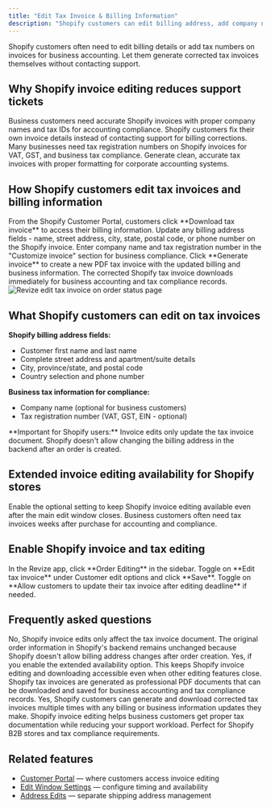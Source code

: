 ```yaml
---
title: "Edit Tax Invoice & Billing Information"
description: "Shopify customers can edit billing address, add company names, and tax IDs on invoices after checkout. Self-service invoice corrections for business customers and tax compliance."
---
```


<Note>
  Shopify customers often need to edit billing details or add tax numbers on invoices for business accounting. Let them generate corrected tax invoices themselves without contacting support.
</Note>

## Why Shopify invoice editing reduces support tickets

<CardGroup cols={2}>
  <Card title="Shopify B2B Compliance" icon="building" color="#6366f1">
    Business customers need accurate Shopify invoices with proper company names and tax IDs for accounting compliance.
  </Card>
  <Card title="Self-Service Invoice Editing" icon="headphones" color="#8b5cf6">
    Shopify customers fix their own invoice details instead of contacting support for billing corrections.
  </Card>
  <Card title="Tax Invoice Requirements" icon="receipt" color="#ef4444">
    Many businesses need tax registration numbers on Shopify invoices for VAT, GST, and business tax compliance.
  </Card>
  <Card title="Professional Shopify Invoices" icon="file-invoice" color="#10b981">
    Generate clean, accurate tax invoices with proper formatting for corporate accounting systems.
  </Card>
</CardGroup>

## How Shopify customers edit tax invoices and billing information

<Steps>
  <Step title="Access Shopify invoice editing">
    From the Shopify Customer Portal, customers click **Download tax invoice** to access their billing information.
  </Step>
  <Step title="Edit Shopify billing address">
    Update any billing address fields - name, street address, city, state, postal code, or phone number on the Shopify invoice.
  </Step>
  <Step title="Add business tax information">
    Enter company name and tax registration number in the "Customize invoice" section for business compliance.
  </Step>
  <Step title="Generate corrected Shopify invoice">
    Click **Generate invoice** to create a new PDF tax invoice with the updated billing and business information.
  </Step>
  <Step title="Download tax invoice">
    The corrected Shopify tax invoice downloads immediately for business accounting and tax compliance records.
  </Step>
</Steps>

<Frame>
  <img
    src="/images/features/edit-tax.png"
    alt="Revize edit tax invoice on order status page"
    style={{ borderRadius: "12px", width: "100%", boxShadow: "0 4px 14px rgba(0,0,0,0.08)" }}
  />
</Frame>

## What Shopify customers can edit on tax invoices

**Shopify billing address fields:**
- Customer first name and last name
- Complete street address and apartment/suite details
- City, province/state, and postal code
- Country selection and phone number

**Business tax information for compliance:**
- Company name (optional for business customers)
- Tax registration number (VAT, GST, EIN - optional)

<Note>
  **Important for Shopify users:** Invoice edits only update the tax invoice document. Shopify doesn't allow changing the billing address in the backend after an order is created.
</Note>

## Extended invoice editing availability for Shopify stores

Enable the optional setting to keep Shopify invoice editing available even after the main edit window closes. Business customers often need tax invoices weeks after purchase for accounting and compliance.

## Enable Shopify invoice and tax editing

<Steps>
  <Step title="Open Order Editing settings">
    In the Revize app, click **Order Editing** in the sidebar.
  </Step>
  <Step title="Enable the feature">
    Toggle on **Edit tax invoice** under Customer edit options and click **Save**.
  </Step>
  <Step title="Enable extended availability (optional)">
    Toggle on **Allow customers to update their tax invoice after editing deadline** if needed.
  </Step>
</Steps>

## Frequently asked questions

<AccordionGroup>
  <Accordion title="Does editing the Shopify invoice change the order in Shopify?" icon="question">
    No, Shopify invoice edits only affect the tax invoice document. The original order information in Shopify's backend remains unchanged because Shopify doesn't allow billing address changes after order creation.
  </Accordion>

  <Accordion title="Can Shopify customers access invoice editing after the edit window closes?" icon="clock">
    Yes, if you enable the extended availability option. This keeps Shopify invoice editing and downloading accessible even when other editing features close.
  </Accordion>

  <Accordion title="What format are the generated Shopify tax invoices?" icon="file-pdf">
    Shopify tax invoices are generated as professional PDF documents that can be downloaded and saved for business accounting and tax compliance records.
  </Accordion>

  <Accordion title="Can Shopify customers download multiple copies of corrected invoices?" icon="download">
    Yes, Shopify customers can generate and download corrected tax invoices multiple times with any billing or business information updates they make.
  </Accordion>
</AccordionGroup>

<Note>
  Shopify invoice editing helps business customers get proper tax documentation while reducing your support workload. Perfect for Shopify B2B stores and tax compliance requirements.
</Note>

## Related features

- [Customer Portal](/features/customer-portal) — where customers access invoice editing
- [Edit Window Settings](/setup/edit-window) — configure timing and availability
- [Address Edits](/features/address-edits) — separate shipping address management